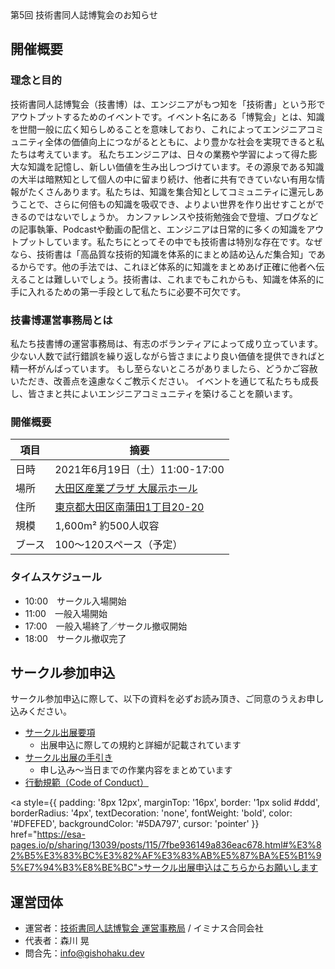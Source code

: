 
<SEO title="第5回 技術書同人誌博覧会のお知らせ"/>

<SectionHeader text="NEXT EVENT" pageHeader>
第5回 技術書同人誌博覧会のお知らせ
</SectionHeader>

<MdxContainer>

## 開催概要

### 理念と目的

技術書同人誌博覧会（技書博）は、エンジニアがもつ知を「技術書」という形でアウトプットするためのイベントです。イベント名にある「博覧会」とは、知識を世間一般に広く知らしめることを意味しており、これによってエンジニアコミュニティ全体の価値向上につながるとともに、より豊かな社会を実現できると私たちは考えています。
私たちエンジニアは、日々の業務や学習によって得た膨大な知識を記憶し、新しい価値を生み出しつづけています。その源泉である知識の大半は暗黙知として個人の中に留まり続け、他者に共有できていない有用な情報がたくさんあります。私たちは、知識を集合知としてコミュニティに還元しあうことで、さらに何倍もの知識を吸収でき、よりよい世界を作り出せすことができるのではないでしょうか。
カンファレンスや技術勉強会で登壇、ブログなどの記事執筆、Podcastや動画の配信と、エンジニアは日常的に多くの知識をアウトプットしています。私たちにとってその中でも技術書は特別な存在です。なぜなら、技術書は「高品質な技術的知識を体系的にまとめ詰め込んだ集合知」であるからです。他の手法では、これほど体系的に知識をまとめあげ正確に他者へ伝えることは難しいでしょう。技術書は、これまでもこれからも、知識を体系的に手に入れるための第一手段として私たちに必要不可欠です。

### 技書博運営事務局とは

私たち技書博の運営事務局は、有志のボランティアによって成り立っています。
少ない人数で試行錯誤を繰り返しながら皆さまにより良い価値を提供できればと精一杯がんばっています。
もし至らないところがありましたら、どうかご容赦いただき、改善点を遠慮なくご教示ください。
イベントを通じて私たちも成長し、皆さまと共によいエンジニアコミュニティを築けることを願います。

### 開催概要

項目 | 摘要
----- | -----
日時 | 2021年6月19日（土）11:00-17:00
場所 | [大田区産業プラザ 大展示ホール](https://www.pio-ota.net/access/)
住所 | [東京都大田区南蒲田1丁目20-20](https://goo.gl/maps/CxWkCqqSbmLjGuL36)
規模 | 1,600m²	約500人収容
ブース | 100～120スペース（予定）

### タイムスケジュール

- 10:00　サークル入場開始
- 11:00　一般入場開始
- 17:00　一般入場終了／サークル撤収開始
- 18:00　サークル撤収完了

## サークル参加申込

サークル参加申込に際して、以下の資料を必ずお読み頂き、ご同意のうえお申し込みください。

- [サークル出展要項](https://esa-pages.io/p/sharing/13039/posts/115/7fbe936149a836eac678.html)
    - 出展申込に際しての規約と詳細が記載されています
- [サークル出展の手引き](https://esa-pages.io/p/sharing/13039/posts/114/1bf5c92680752740142d.html)
    - 申し込み～当日までの作業内容をまとめています
- [行動規範（Code of Conduct）](https://esa-pages.io/p/sharing/13039/posts/13/4c6fe5c0f58bb4fb32cd.html)

<a style={{ padding: '8px 12px', marginTop: '16px', border: '1px solid #ddd', borderRadius: '4px', textDecoration: 'none', fontWeight: 'bold', color: '#DFEFED', backgroundColor: '#5DA797', cursor: 'pointer' }} href="https://esa-pages.io/p/sharing/13039/posts/115/7fbe936149a836eac678.html#%E3%82%B5%E3%83%BC%E3%82%AF%E3%83%AB%E5%87%BA%E5%B1%95%E7%94%B3%E8%BE%BC">サークル出展申込はこちらからお願いします</a>

## 運営団体

- 運営者：[技術書同人誌博覧会 運営事務局](https://gishohaku.dev/) / イミナス合同会社
- 代表者：森川 晃
- 問合先：[info@gishohaku.dev](mailto:info@gishohaku.dev)

</MdxContainer>
